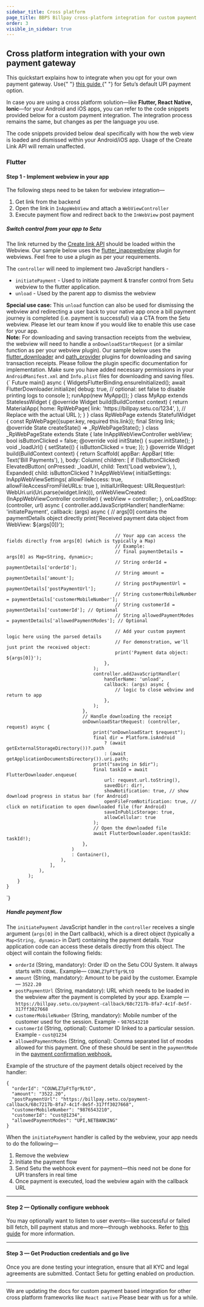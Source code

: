 ```yaml
---
sidebar_title: Cross platform
page_title: BBPS Billpay cross-platform integration for custom payment
order: 3
visible_in_sidebar: true
---
```


## Cross platform integration with your own payment gateway

<Callout type="tip">
    This quickstart explains how to integrate when you opt for your own payment
    gateway. Use{" "}
    <a href="/payments/billpay/quickstart/cross-platforn" target="_blank">
        this guide
    </a>{" "}
    for Setu’s default UPI payment option.
</Callout>

<br />

In case you are using a cross platform solution—like **Flutter, React Native, Ionic**—for your Android and iOS apps, you can refer to the code snippets provided below for a custom payment integration. The integration process remains the same, but changes as per the language you use.

The code snippets provided below deal specifically with how the web view is loaded and dismissed within your Android/iOS app. Usage of the Create Link API will remain unaffected.

### Flutter

#### Step 1 - Implement webview in your app

The following steps need to be taken for webview integration—

1. Get link from the backend
2. Open the link in `InAppWebView` and attach a `WebViewController`
3. Execute payment flow and redirect back to the `InWebView` post payment

##### Switch control from your app to Setu

The link returned by the <a href="/payments/billpay/api-reference/white-label#/category~Link_Generation/operation~EtherealLinkRequest" target="_blank">Create link API</a> should be loaded within the Webview. Our sample below uses the [flutter_inappwebview](https://pub.dev/packages/flutter_inappwebview) plugin for webviews. Feel free to use a plugin as per your requirements.

The `controller` will need to implement two JavaScript handlers - 

- `initiatePayment` - Used to initiate payment & transfer control from Setu webview to the flutter application.
- `unload` - Used by the parent app to dismiss the webview

<Callout type="tip">
    <b>Special use case:</b> This <code>unload</code> function can also be used for dismissing the webview and redirecting a user back to your native app once a bill payment journey is completed (i.e. payment is successful) via a CTA from the Setu webview. Please let our team know if you would like to enable this use case for your app.
</Callout>
<br />

<Callout type="warning">
 <b>Note:</b> For downloading and saving transaction receipts from the webview, the webview will need to handle a <code>onDownloadStartRequest</code> (or a similar function as per your webview plugin). Our sample below uses the <a href="https://pub.dev/packages/flutter_downloader">flutter_downloader</a> and <a href="https://pub.dev/packages/path_provider">path_provider</a> plugins for downloading and saving transaction receipts. Please follow the plugin specific documentation for implementation. Make sure you have added necessary permissions in your <code>AndroidManifest.xml</code> and <code>Info.plist</code> files for downloading and saving files.
</Callout>
<br />

<CodeBlockWithCopy language="java">
{`
    Future main() async {
        WidgetsFlutterBinding.ensureInitialized();
        await FlutterDownloader.initialize(
            debug: true, // optional: set false to disable printing logs to console
        );
        runApp(new MyApp());
    }
    class MyApp extends StatelessWidget {
        @override
        Widget build(BuildContext context) {
            return MaterialApp(
                home: RpWebPage(
                    link: 'https://billpay.setu.co/1234',
                ), // Replace with the actual URL
            );
        }
    }
    class RpWebPage extends StatefulWidget {
        const RpWebPage({super.key, required this.link});
        final String link;
        @override
        State<RpWebPage> createState() => _RpWebPageState();
    }
    class _RpWebPageState extends State<RpWebPage> {
        late InAppWebViewController webView;
        bool isButtonClicked = false;
        @override
        void initState() {
            super.initState();
        }
        void _loadUrl() {
            setState(() {
                isButtonClicked = true;
            });
        }
        @override
        Widget build(BuildContext context) {
            return Scaffold(
                appBar: AppBar(
                    title: Text('Bill Payments'),
                ),
                body: Column(
                    children: [
                    if (!isButtonClicked)
                        ElevatedButton(
                            onPressed: _loadUrl,
                            child: Text('Load webview'),
                        ),
                    Expanded(
                        child: isButtonClicked
                            ? InAppWebView(
                                initialSettings: InAppWebViewSettings(
                                    allowFileAccess: true,
                                    allowFileAccessFromFileURLs: true
                                ),
                                initialUrlRequest: URLRequest(url: WebUri.uri(Uri.parse(widget.link))),
                                onWebViewCreated: (InAppWebViewController controller) {
                                    webView = controller;
                                },
                                onLoadStop: (controller, url) async {
                                    controller.addJavaScriptHandler(
                                        handlerName: 'initiatePayment',
                                        callback: (args) async {
                                            // args[0] contains the paymentDetails object directly
                                            print('Received payment data object from WebView: ${args[0]}');
                                            
                                            // Your app can access the fields directly from args[0] (which is typically a Map)
                                            // Example:
                                            // final paymentDetails = args[0] as Map<String, dynamic>;
                                            // String orderId = paymentDetails['orderId'];
                                            // String amount = paymentDetails['amount'];
                                            // String postPaymentUrl = paymentDetails['postPaymentUrl'];
                                            // String customerMobileNumber = paymentDetails['customerMobileNumber'];
                                            // String customerId = paymentDetails['customerId']; // Optional
                                            // String allowedPaymentModes = paymentDetails['allowedPaymentModes']; // Optional
                                            
                                            // Add your custom payment logic here using the parsed details
                                            // For demonstration, we'll just print the received object:
                                            print('Payment data object: ${args[0]}');
                                        },
                                    );
                                    controller.addJavaScriptHandler(
                                        handlerName: 'unload',
                                        callback: (args) async {
                                            // logic to close webview and return to app
                                        },
                                    );
                                },
                                // Handle downloading the receipt
                                onDownloadStartRequest: (controller, request) async {
                                    print("onDownloadStart $request");
                                    final dir = Platform.isAndroid
                                        ? (await getExternalStorageDirectory())?.path
                                        : (await getApplicationDocumentsDirectory()).uri.path;
                                    print("saving in $dir");
                                    final taskId = await FlutterDownloader.enqueue(
                                        url: request.url.toString(),
                                        savedDir: dir!,
                                        showNotification: true, // show download progress in status bar (for Android)
                                        openFileFromNotification: true, // click on notification to open downloaded file (for Android)
                                        saveInPublicStorage: true,
                                        allowCellular: true
                                    );
                                    // Open the downloaded file
                                    await FlutterDownloader.open(taskId: taskId!);
                                },
                            )
                            : Container(),
                        ),
                    ],
                ),
            );
        }
    }
`}
</CodeBlockWithCopy>

##### Handle payment flow

The `initiatePayment` JavaScript handler in the `controller` receives a single argument (`args[0]` in the Dart callback), which is a direct object (typically a `Map<String, dynamic>` in Dart) containing the payment details. Your application code can access these details directly from this object. The object will contain the following fields:

- `orderId` (String, mandatory): Order ID on the Setu COU System. It always starts with `COUWL`. Example— `COUWLZ7pFtTgr9LtO`
- `amount` (String, mandatory): Amount to be paid by the customer. Example — `3522.20`
- `postPaymentUrl` (String, mandatory): URL which needs to be loaded in the webview after the payment is completed by your app. Example —`https://billpay.setu.co/payment-callback/68c7217b-8fa7-4c1f-8e5f-317ff3027668`
- `customerMobileNumber` (String, mandatory): Mobile number of the customer used for the session. Example - `9876543210`
- `customerId` (String, optional): Customer ID linked to a particular session. Example - `cust@1234`
- `allowedPaymentModes` (String, optional): Comma separated list of modes allowed for this payment. One of these should be sent in the `paymentMode` in the <a href="/payments/billpay/pre-built-screens/custom-payment/apis#webhook">payment confirmation webhook.</a>

Example of the structure of the payment details object received by the handler:
```/dev/null/example.json#L1-8
{
  "orderId": "COUWLZ7pFtTgr9LtO",
  "amount": "3522.20",
  "postPaymentUrl": "https://billpay.setu.co/payment-callback/68c7217b-8fa7-4c1f-8e5f-317ff3027668",
  "customerMobileNumber": "9876543210",
  "customerId": "cust@1234",
  "allowedPaymentModes": "UPI,NETBANKING"
}
```

When the `initiatePayment` handler is called by the webview, your app needs to do the following—

1. Remove the webview
2. Initiate the payment flow
3. Send Setu the webhook event for payment—this need not be done for UPI transfers in real time
4. Once payment is executed, load the webview again with the callback URL

<hr class="primary" />

#### Step 2 — Optionally configure webhook

You may optionally want to listen to user events—like successful or failed bill fetch, bill payment status and more—through webhooks. Refer to <a href="/payments/billpay/user-events" target="_blank">this guide</a> for more information.

<hr class="primary" />

#### Step 3 — Get Production credentials and go live

Once you are done testing your integration, ensure that all KYC and legal agreements are submitted. Contact Setu for getting enabled on production.

<hr class="primary" />

<Callout type="tip">
  We are updating the docs for custom payment based integration for other cross platform frameworks like <code>React native</code> Please bear with us for a while.
</Callout>

<WasPageHelpful />